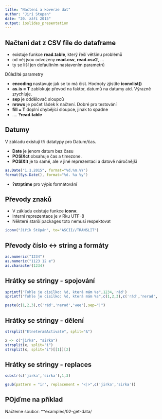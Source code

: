 ```yaml
---
title: "Načtení a koverze dat"
author: "Jiri Stepan"
date: "20. září 2015"
output: ioslides_presentation
---
```


## Načtení dat z CSV file do dataframe

- existuje funkce  **read.table**, který řeší většinu problémů
- od něj jsou odvozeny **read.csv**, **read.csv2**, ...
- ty se liší jen defaultním nastavením parametrů

Důležité parametry

- **encoding** nastavuje jak se to má číst. Hodnoty zjistíte **iconvlist()**
- **as.is = T** zablokuje převod na faktor, datumů na datumy atd. Výrazně zrychluje.
- **sep** je oddělovač sloupců
- **nrows** je počet řádek k načtení. Dobré pro testování
- **fill = T** doplní chybějící sloupce, jinak to spadne
- .... **?read.table**


## Datumy

V základu existují tři datatypy pro Datum/čas.

- **Date** je jenom datum bez času
- **POSIXct** obsahuje čas a timezone. 
- **POSIXlt** je to samé, ale v jiné reprezentaci a datově náročnější

```r
as.Date("1.1.2015", format="%d.%m.%Y")
format(Sys.Date(), format="%d. %a %y")
```

- **?strptime** pro výpis formátování

## Převody znaků

- V základu existuje funkce **iconv**.
- Interní reprezentace je v Rku UTF-8
- Některé starší packages toto nemusí respektovat

```r
iconv("Jiřík Štěpán", to="ASCII//TRANSLIT")
```

## Převody číslo <-> string a formáty

```r
as.numeric("1234")
as.numeric("1123 12 e")
as.character(1234)

```

## Hrátky se stringy - spojování

```r
sprintf("Tohle je cisilko: %d, která mám %s",1234,'rád')
sprintf("Tohle je cisilko: %d, která mám %s",c(1,2,3),c('rád','nerad','wee'))

paste(c(1,2,3),c('rád','nerad','wee'),sep="|")
```

## Hrátky se stringy - dělení
```r
strsplit("Etnetera&Activate", split="&")

x <- c("jirka", "sirka")
strsplit(x, split="i")
strsplit(x, split="i")[[1]][2]
```


## Hrátky se stringy - replaces
```r
substr(c('jirka','sirka'),1,3)

gsub(pattern = "ir", replacement = "<|>",c('jirka','sirka'))

```

## POjďme na příklad

Načteme soubor: **examples/02-get-data/


